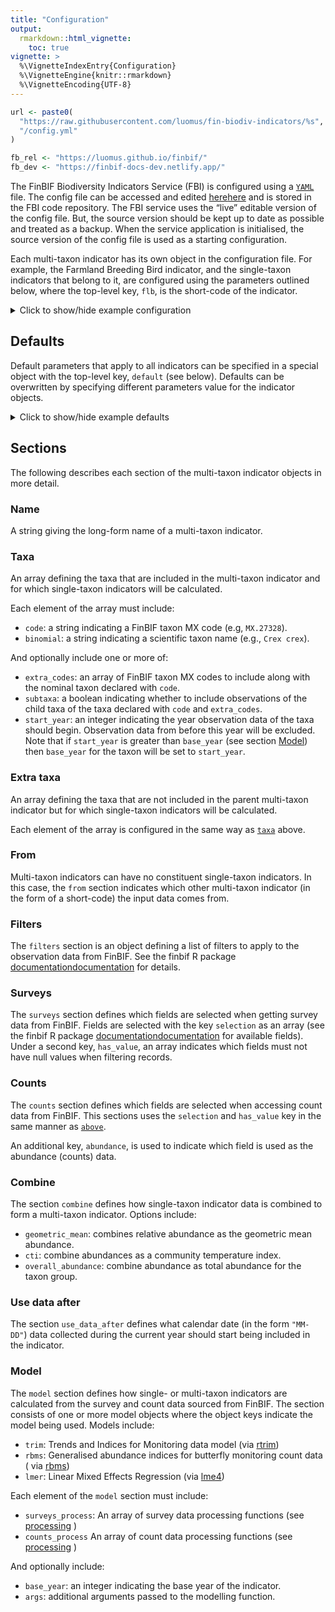 ```yaml
---
title: "Configuration"
output: 
  rmarkdown::html_vignette:
    toc: true
vignette: >
  %\VignetteIndexEntry{Configuration}
  %\VignetteEngine{knitr::rmarkdown}
  %\VignetteEncoding{UTF-8}
---
```


```r
url <- paste0(
  "https://raw.githubusercontent.com/luomus/fin-biodiv-indicators/%s",
  "/config.yml"
)

fb_rel <- "https://luomus.github.io/finbif/"
fb_dev <- "https://finbif-docs-dev.netlify.app/"
```

The FinBIF Biodiversity Indicators Service (FBI) is configured using a
[`YAML`](https://yaml.org/spec/1.2.2/ "YAML Spec 1.2.2") file. The config
file can be accessed and edited
[here](`r sprintf(url, "main")`){.pkgdown-release}[here
](`r sprintf(url, "dev")`){.pkgdown-devel} and is stored in the FBI
code repository. The FBI service uses the "live" editable version of the config
file. But, the source version should be kept up to date as possible and
treated as a backup. When the service application is initialised, the source
version of the config file is used as a starting configuration.

Each multi-taxon indicator has its own object in the configuration file. For
example, the Farmland Breeding Bird indicator, and the single-taxon indicators
that belong to it, are configured using the parameters outlined below,
where the top-level key, `flb`, is the short-code of the indicator.

<details closed>
<summary>
<span title=''>Click to show/hide example configuration</span>
</summary>
```yaml
flb:
  name: Farmland birds
  taxa:
  - code: MX.27328
    binomial: Crex crex
    start_year: 2006
  - code: MX.27527
    binomial: Vanellus vanellus
  - code: MX.27613
    binomial: Numenius arquata
  - code: MX.32065
    binomial: Alauda arvensis
  - code: MX.32132
    binomial: Hirundo rustica
  - code: MX.32163
    binomial: Delichon urbicum
  - code: MX.32213
    binomial: Anthus pratensis
  - code: MX.32949
    binomial: Saxicola rubetra
  - code: MX.33117
    binomial: Turdus pilaris
  - code: MX.33936
    binomial: Sylvia communis
  - code: MX.37142
    binomial: Corvus monedula
  - code: MX.36817
    binomial: Sturnus vulgaris
  - code: MX.36589
    binomial: Passer montanus
    start_year: 2006
  - code: MX.35154
    binomial: Emberiza hortulana
  filters:
    date_range_ymd:
    - "1979-01-01"
    - ""
    location_tag: farmland
    collection:
    - HR.157
    - HR.61
  surveys:
    selection:
    - document_id
    - location_id
    - year
    - month
    - day
    has_value:
    - document_id
    - location_id
    - year
    - month
    - day
  counts:
    abundance: pair_abundance
    selection:
    - document_id
    - pair_abundance
    has_value:
    - document_id
    - pair_abundance
  combine: geometric_mean
  use_data_after: "10-01"
  model:
    trim:
      base_year: 2000
      surveys_process:
      - pick_first_survey_in_year
      - require_two_years
      counts_process:
      - zero_fill
      - sum_by_event
      - set_start_year
      - remove_all_zero_locations
```
</details>

## Defaults

Default parameters that apply to all indicators can be specified in a special
object with the top-level key, `default` (see below). Defaults can be
overwritten by specifying different parameters value for the indicator objects.

<details closed>

<summary>[Click to show/hide example defaults]{title=""}</summary>

``` yaml
default:
  surveys:
    selection:
    - document_id
    - location_id
    - year
    - month
    - day
    has_value:
    - document_id
    - location_id
    - year
    - month
    - day
  counts:
    abundance: abundance
  use_data_after: "01-01"
```

</details>

## Sections

The following describes each section of the multi-taxon indicator objects in
more detail.

### Name

A string giving the long-form name of a multi-taxon indicator.

### Taxa

An array defining the taxa that are included in the multi-taxon indicator and
for which single-taxon indicators will be calculated.

Each element of the array must include:

- `code`: a string indicating a FinBIF taxon MX code (e.g, `MX.27328`).
- `binomial`: a string indicating a scientific taxon name (e.g., `Crex crex`).

And optionally include one or more of:

- `extra_codes`: an array of FinBIF taxon MX codes to include along with the
  nominal taxon declared with `code`.
- `subtaxa`: a boolean indicating whether to include observations of the child
  taxa of the taxa declared with `code` and `extra_codes`.
- `start_year`: an integer indicating the year observation data of the taxa
  should begin. Observation data from before this year will be excluded. Note
  that if `start_year` is greater than `base_year` (see section
  [Model](#model "Section model")) then `base_year` for the taxon will be set
  to `start_year`.

### Extra taxa

An array defining the taxa that are not included in the parent multi-taxon
indicator but for which single-taxon indicators will be calculated.

Each element of the array is configured in the same way as
[`taxa`](#taxa "Section taxa") above.

### From

Multi-taxon indicators can have no constituent single-taxon indicators. In this
case, the `from` section indicates which other multi-taxon indicator (in the 
form of a short-code) the input data comes from.

### Filters

The `filters` section is an object defining a list of filters to apply to the
observation data from FinBIF. See the finbif R package 
[documentation
](`r fb_rel`reference/filters.html "finbif docs"){.pkgdown-release}[
documentation
](`r fb_dev`reference/filters.html "finbif docs"){.pkgdown-devel}
for details.

### Surveys

The `surveys` section defines which fields are selected when getting survey data
from FinBIF. Fields are selected with the key `selection` as an array (see the
finbif R package [documentation
](`r fb_rel`reference/variables.html "finbif docs"){.pkgdown-release}[
documentation
](`r fb_dev`reference/variables.html "finbif docs"){.pkgdown-devel}
for available fields). Under a second key, `has_value`, an array indicates which
fields must not have null values when filtering records.

### Counts

The `counts` section defines which fields are selected when accessing count data
from FinBIF. This sections uses the `selection` and `has_value` key in the 
same manner as [`above`](#Surveys "Section surveys").

An additional key, `abundance`, is used to indicate which field is used as the
abundance (counts) data.

### Combine

The section `combine` defines how single-taxon indicator data is combined to
form a multi-taxon indicator. Options include:

- `geometric_mean`: combines relative abundance as the geometric mean abundance.
- `cti`: combine abundances as a community temperature index.
- `overall_abundance`: combine abundance as total abundance for the taxon group.

### Use data after

The section `use_data_after` defines what calendar date (in the form `"MM-DD"`)
data collected during the current year should start being included in the
indicator.

### Model

The `model` section defines how single- or multi-taxon indicators are calculated
from the survey and count data sourced from FinBIF. The section consists of one
or more model objects where the object keys indicate the model being used.
Models include:

- `trim`: Trends and Indices for Monitoring data model (via
  [rtrim](https://github.com/SNStatComp/rtrim "rtrim GitHub repository"))
- `rbms`:  Generalised abundance indices for butterfly monitoring count data (
  via [rbms](https://retoschmucki.github.io/rbms/ "rbms"))
- `lmer`: Linear Mixed Effects Regression (via 
  [lme4](https://github.com/lme4/lme4/ "lme4 GitHub repository"))

Each element of the `model` section must include:

- `surveys_process`: An array of survey data processing functions (see
  [processing](../reference/index.html#processing-functions "Process functions")
  )
- `counts_process` An array of count data processing functions (see
  [processing](../reference/index.html#processing-functions "Process functions")
  )

And optionally include:

- `base_year`: an integer indicating the base year of the indicator.
- `args`: additional arguments passed to the modelling function.
